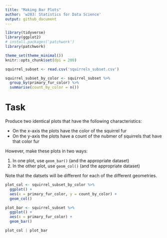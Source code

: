 ```yaml
---
title: "Making Bar Plots"
author: 'w203: Statistics for Data Science'
output: github_document
---
```


```r
library(tidyverse)
library(ggplot2)
# install.packages('patchwork')
library(patchwork)

theme_set(theme_minimal())
knitr::opts_chunk$set(dpi = 200)
```

```r
squirrel_subset <- read.csv('squirrels_subset.csv')
```

```r
squirrel_subset_by_color <- squirrel_subset %>%  
  group_by(primary_fur_color) %>%  
  summarise(count_by_color = n())
```

# Task 

Produce two identical plots that have the following characteristics: 

- On the x-axis the plots have the color of the squirrel fur
- On the y-axis the plots have a count of the nubmer of squirrels that have that color fur

However, make these plots in two ways: 

1. In one plot, use `geom_bar()` (and the appropriate dataset)
2. In the other plot, use `geom_col()` (and the appropriate dataset)

Note that the datsets will be different for each of the different geometries. 

```r
plot_col <- squirrel_subset_by_color %>%  
  ggplot() + 
  aes(x = primary_fur_color, y = count_by_color) + 
  geom_col()

plot_bar <- squirrel_subset %>%  
  ggplot() + 
  aes(x = primary_fur_color) + 
  geom_bar()

plot_col | plot_bar
```